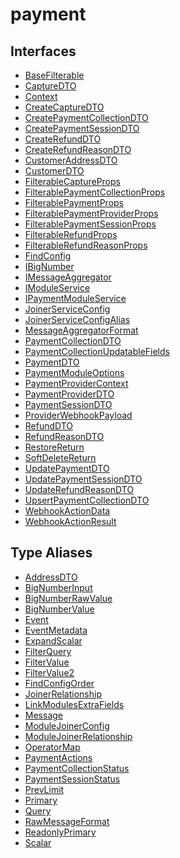 
# payment

## Interfaces

- [BaseFilterable](../../payment/interfaces/payment.BaseFilterable/page.mdx)
- [CaptureDTO](../../payment/interfaces/payment.CaptureDTO/page.mdx)
- [Context](../../payment/interfaces/payment.Context/page.mdx)
- [CreateCaptureDTO](../../payment/interfaces/payment.CreateCaptureDTO/page.mdx)
- [CreatePaymentCollectionDTO](../../payment/interfaces/payment.CreatePaymentCollectionDTO/page.mdx)
- [CreatePaymentSessionDTO](../../payment/interfaces/payment.CreatePaymentSessionDTO/page.mdx)
- [CreateRefundDTO](../../payment/interfaces/payment.CreateRefundDTO/page.mdx)
- [CreateRefundReasonDTO](../../payment/interfaces/payment.CreateRefundReasonDTO/page.mdx)
- [CustomerAddressDTO](../../payment/interfaces/payment.CustomerAddressDTO/page.mdx)
- [CustomerDTO](../../payment/interfaces/payment.CustomerDTO/page.mdx)
- [FilterableCaptureProps](../../payment/interfaces/payment.FilterableCaptureProps/page.mdx)
- [FilterablePaymentCollectionProps](../../payment/interfaces/payment.FilterablePaymentCollectionProps/page.mdx)
- [FilterablePaymentProps](../../payment/interfaces/payment.FilterablePaymentProps/page.mdx)
- [FilterablePaymentProviderProps](../../payment/interfaces/payment.FilterablePaymentProviderProps/page.mdx)
- [FilterablePaymentSessionProps](../../payment/interfaces/payment.FilterablePaymentSessionProps/page.mdx)
- [FilterableRefundProps](../../payment/interfaces/payment.FilterableRefundProps/page.mdx)
- [FilterableRefundReasonProps](../../payment/interfaces/payment.FilterableRefundReasonProps/page.mdx)
- [FindConfig](../../payment/interfaces/payment.FindConfig/page.mdx)
- [IBigNumber](../../payment/interfaces/payment.IBigNumber/page.mdx)
- [IMessageAggregator](../../payment/interfaces/payment.IMessageAggregator/page.mdx)
- [IModuleService](../../payment/interfaces/payment.IModuleService/page.mdx)
- [IPaymentModuleService](../../payment/interfaces/payment.IPaymentModuleService/page.mdx)
- [JoinerServiceConfig](../../payment/interfaces/payment.JoinerServiceConfig/page.mdx)
- [JoinerServiceConfigAlias](../../payment/interfaces/payment.JoinerServiceConfigAlias/page.mdx)
- [MessageAggregatorFormat](../../payment/interfaces/payment.MessageAggregatorFormat/page.mdx)
- [PaymentCollectionDTO](../../payment/interfaces/payment.PaymentCollectionDTO/page.mdx)
- [PaymentCollectionUpdatableFields](../../payment/interfaces/payment.PaymentCollectionUpdatableFields/page.mdx)
- [PaymentDTO](../../payment/interfaces/payment.PaymentDTO/page.mdx)
- [PaymentModuleOptions](../../payment/interfaces/payment.PaymentModuleOptions/page.mdx)
- [PaymentProviderContext](../../payment/interfaces/payment.PaymentProviderContext/page.mdx)
- [PaymentProviderDTO](../../payment/interfaces/payment.PaymentProviderDTO/page.mdx)
- [PaymentSessionDTO](../../payment/interfaces/payment.PaymentSessionDTO/page.mdx)
- [ProviderWebhookPayload](../../payment/interfaces/payment.ProviderWebhookPayload/page.mdx)
- [RefundDTO](../../payment/interfaces/payment.RefundDTO/page.mdx)
- [RefundReasonDTO](../../payment/interfaces/payment.RefundReasonDTO/page.mdx)
- [RestoreReturn](../../payment/interfaces/payment.RestoreReturn/page.mdx)
- [SoftDeleteReturn](../../payment/interfaces/payment.SoftDeleteReturn/page.mdx)
- [UpdatePaymentDTO](../../payment/interfaces/payment.UpdatePaymentDTO/page.mdx)
- [UpdatePaymentSessionDTO](../../payment/interfaces/payment.UpdatePaymentSessionDTO/page.mdx)
- [UpdateRefundReasonDTO](../../payment/interfaces/payment.UpdateRefundReasonDTO/page.mdx)
- [UpsertPaymentCollectionDTO](../../payment/interfaces/payment.UpsertPaymentCollectionDTO/page.mdx)
- [WebhookActionData](../../payment/interfaces/payment.WebhookActionData/page.mdx)
- [WebhookActionResult](../../payment/interfaces/payment.WebhookActionResult/page.mdx)

## Type Aliases

- [AddressDTO](../../payment/types/payment.AddressDTO/page.mdx)
- [BigNumberInput](../../payment/types/payment.BigNumberInput/page.mdx)
- [BigNumberRawValue](../../payment/types/payment.BigNumberRawValue/page.mdx)
- [BigNumberValue](../../payment/types/payment.BigNumberValue/page.mdx)
- [Event](../../payment/types/payment.Event/page.mdx)
- [EventMetadata](../../payment/types/payment.EventMetadata/page.mdx)
- [ExpandScalar](../../payment/types/payment.ExpandScalar/page.mdx)
- [FilterQuery](../../payment/types/payment.FilterQuery/page.mdx)
- [FilterValue](../../payment/types/payment.FilterValue/page.mdx)
- [FilterValue2](../../payment/types/payment.FilterValue2/page.mdx)
- [FindConfigOrder](../../payment/types/payment.FindConfigOrder/page.mdx)
- [JoinerRelationship](../../payment/types/payment.JoinerRelationship/page.mdx)
- [LinkModulesExtraFields](../../payment/types/payment.LinkModulesExtraFields/page.mdx)
- [Message](../../payment/types/payment.Message/page.mdx)
- [ModuleJoinerConfig](../../payment/types/payment.ModuleJoinerConfig/page.mdx)
- [ModuleJoinerRelationship](../../payment/types/payment.ModuleJoinerRelationship/page.mdx)
- [OperatorMap](../../payment/types/payment.OperatorMap/page.mdx)
- [PaymentActions](../../payment/types/payment.PaymentActions/page.mdx)
- [PaymentCollectionStatus](../../payment/types/payment.PaymentCollectionStatus/page.mdx)
- [PaymentSessionStatus](../../payment/types/payment.PaymentSessionStatus/page.mdx)
- [PrevLimit](../../payment/types/payment.PrevLimit/page.mdx)
- [Primary](../../payment/types/payment.Primary/page.mdx)
- [Query](../../payment/types/payment.Query/page.mdx)
- [RawMessageFormat](../../payment/types/payment.RawMessageFormat/page.mdx)
- [ReadonlyPrimary](../../payment/types/payment.ReadonlyPrimary/page.mdx)
- [Scalar](../../payment/types/payment.Scalar/page.mdx)
